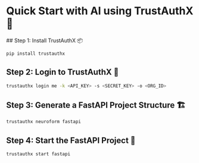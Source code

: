 # Quick Start with AI using TrustAuthX 🚀

<Steps>
## Step 1: Install TrustAuthX 📦

```bash copy showLineNumbers filename="bash"
pip install trustauthx
```

## Step 2: Login to TrustAuthX 🔑

```bash copy showLineNumbers filename="bash"
trustauthx login me -k <API_KEY> -s <SECRET_KEY> -o <ORG_ID>
```

## Step 3: Generate a FastAPI Project Structure 🏗️

```bash copy showLineNumbers filename="bash"
trustauthx neuroform fastapi
```

## Step 4: Start the FastAPI Project 🎉

```bash copy showLineNumbers filename="bash"
trustauthx start fastapi
```
</Steps>